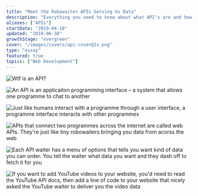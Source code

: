 ```yaml
---
title: "Meet the Robowaiter APIs Serving Us Data"
description: "Everything you need to know about what API's are and how they work"
aliases: ["APIs"]
startDate: "2019-04-10"
updated: "2019-06-30"
growthStage: "evergreen"
cover: "/images/covers/api-cover@2x.png"
type: "essay"
featured: true
topics: ["Web Development"]
---
```


<img
  src="https://res.cloudinary.com/dxj9qr5gj/image/upload/v1632316063/maggieappleton.com/essays/api/API_0_aso5nn.png"
  alt="Wtf is an API?"
/>

<img
  src="https://res.cloudinary.com/dxj9qr5gj/image/upload/v1632316064/maggieappleton.com/essays/api/API_1_ga5ihc.png"
  alt="An API is an applicaiton programming interface – a system that allows one programme to chat to another"
/>

<img
  src="https://res.cloudinary.com/dxj9qr5gj/image/upload/v1632316062/maggieappleton.com/essays/api/API_2_leiumd.png"
  alt="Just like humans interact with a programme through a user interface, a programme interface interacts with other programmes"
/>

<img
  src="https://res.cloudinary.com/dxj9qr5gj/image/upload/v1632316064/maggieappleton.com/essays/api/API_3_arxipz.png"
  alt="APIs that connect two programmes across the internet are called web APIs. They're just like tiny robowaiters bringing you data from acorss the web"
/>

<img
  src="https://res.cloudinary.com/dxj9qr5gj/image/upload/v1632316062/maggieappleton.com/essays/api/API_4_xya7av.png"
  alt="Each API waiter has a menu of options that tells you want kind of data you can order. You tell the waiter what data you want and they dash off to fetch it for you"
/>

<img
  src="https://res.cloudinary.com/dxj9qr5gj/image/upload/v1632316062/maggieappleton.com/essays/api/API_6_fsjh6d.png"
  alt="If you want to add YouTube videos to your website, you'd need to read the YouTube API docs, then add a line of code to your website that nicely asked the YouTube waiter to deliver you the video data"
/>
